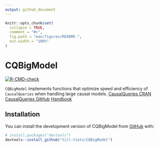 ---
output: github_document
---

<!-- README.md is generated from README.Rmd. Please edit that file -->

```{r, include = FALSE}
knitr::opts_chunk$set(
  collapse = TRUE,
  comment = "#>",
  fig.path = "man/figures/README-",
  out.width = "100%"
)
```

# CQBigModel

<!-- badges: start -->
[![R-CMD-check](https://github.com/till-tietz/CQBigModel/actions/workflows/R-CMD-check.yaml/badge.svg)](https://github.com/till-tietz/CQBigModel/actions/workflows/R-CMD-check.yaml)
<!-- badges: end -->

`CQBigModel` implements functions that optimize speed and efficiency of `CausalQueries` when handling large causal models. 
[CausalQueries CRAN](https://cran.r-project.org/web/packages/CausalQueries/index.html)
[CausalQueries GitHub](https://github.com/macartan/CausalQueries)
[Handbook](https://macartan.github.io/causalmodels/)

## Installation

You can install the development version of CQBigModel from [GitHub](https://github.com/) with:

``` r
# install.packages("devtools")
devtools::install_github("till-tietz/CQBigModel")
```

